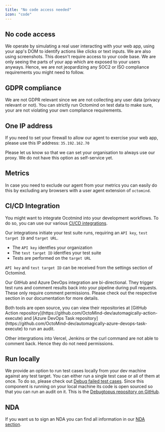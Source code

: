 ```yaml
---
title: "No code access needed"
icon: "code"
---
```


## No code access

We operate by simulating a real user interacting with your web app, using your app's DOM to identify actions like clicks or text
inputs. We are also using screenshots. This doesn't require access to your code base. We are only seeing the parts of your app
which are exposed to your users anyways.
Hence, we are not jeopardizing any SOC2 or ISO compliance requirements you might need to follow.

## GDPR compliance

We are not GDPR relevant since we are not collecting any user data (privacy relevant or not). You can strictly run
Octomind on test data to make sure, your are not violating your own compliance requirements.

## One IP address

If you need to set your firewall to allow our agent to exercise your web app, please use this IP address: `35.192.162.70`

<Warning>
  Please let us know so that we can set your organisation to always use our
  proxy. We do not have this option as self-service yet.
</Warning>

## Metrics

In case you need to exclude our agent from your metrics you can easily do this by excluding any browsers with a user agent
extension of `octomind`.

## CI/CD Integration

You might want to integrate Ocotmind into your development workflows. To do so, you can use our various [CI/CD integrations](/integrations-overview).

Our integrations initiate your test suite runs, requiring an `API key`, `test target ID` and `target URL`.

- The `API key` identfies your organization
- The `test target ID` identfies your test suite
- Tests are performed on the `target URL`

`API key` and `test target ID` can be received from the settings section of Octomind.

Our GitHub and Azure DevOps integration are bi-directional. They trigger test runs and comment results back into your pipeline during pull requests.
These only require comment permissions. Please check out the respective section in our documentation for more details.

<Tip>
  Both tools are open source, you can view their repositories at [GitHub Action
  repository](https://github.com/OctoMind-dev/automagically-action-execute) and
  [Azure DevOps Task
  repository](https://github.com/OctoMind-dev/automagically-azure-devops-task-execute)
  to run an audit.
</Tip>

Other intergrations into Vercel, Jenkins or the curl command are not able to comment back. Hence they do not need permissions.

## Run locally

We provide an option to run test cases locally from your dev machine against any test target. You can either run a single test
case or all of them at once. To do so, please check out [Debug failed test cases](/debugtopus). Since this component is running
on your local machine its code is open sourced so that you can run an audit on it. This is the
[Debugtopus repository on GitHub](https://github.com/OctoMind-dev/debugtopus).

## NDA

If you want us to sign an NDA you can find all information in our [NDA section](/data-governance/nda).

